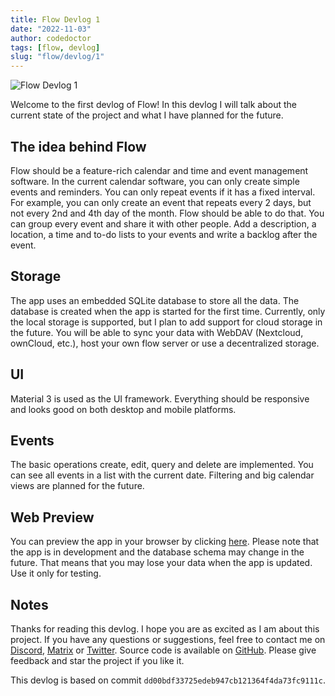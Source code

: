 ```yaml
---
title: Flow Devlog 1
date: "2022-11-03"
author: codedoctor
tags: [flow, devlog]
slug: "flow/devlog/1"
---
```


![Flow Devlog 1](./_images/1.png)

Welcome to the first devlog of Flow! In this devlog I will talk about the current state of the project and what I have planned for the future.

## The idea behind Flow

Flow should be a feature-rich calendar and time and event management software.
In the current calendar software, you can only create simple events and reminders. You can only repeat events if it has a fixed interval.
For example, you can only create an event that repeats every 2 days, but not every 2nd and 4th day of the month.
Flow should be able to do that. You can group every event and share it with other people.
Add a description, a location, a time and to-do lists to your events and write a backlog after the event.

## Storage

The app uses an embedded SQLite database to store all the data. The database is created when the app is started for the first time.
Currently, only the local storage is supported, but I plan to add support for cloud storage in the future.
You will be able to sync your data with WebDAV (Nextcloud, ownCloud, etc.), host your own flow server or use a decentralized storage.

## UI

Material 3 is used as the UI framework. Everything should be responsive and looks good on both desktop and mobile platforms.

## Events

The basic operations create, edit, query and delete are implemented.
You can see all events in a list with the current date. Filtering and big calendar views are planned for the future.

## Web Preview

You can preview the app in your browser by clicking [here](https://flow-e78cel8pz-linwood.vercel.app). Please note that the app is in development and the database schema may change in the future. That means that you may lose your data when the app is updated. Use it only for testing.

## Notes

Thanks for reading this devlog. I hope you are as excited as I am about this project.
If you have any questions or suggestions, feel free to contact me on [Discord](https://linwood.dev/discord), [Matrix](https://linwood.dev/matrix) or [Twitter](https://twitter.com/LinwoodDev).
Source code is available on [GitHub](https://github.com/LinwoodDev/Flow). Please give feedback and star the project if you like it.

This devlog is based on commit `dd00bdf33725edeb947cb121364f4da73fc9111c`.
